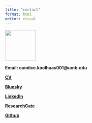 ```yaml
---
title: "contact"
format: html
editor: visual
---
```


![](brainguy_talking.png){fig-alt="Brain guy" fig-align="right" width="100"}

**Email: candice.koolhaas001\@umb.edu**

[**CV**](https://docs.google.com/document/d/1h32lcymqoQT-aFcl-NG76zh9he3T1F7s72OR6v4qH0M/edit?usp=sharing)

[**Bluesky**](https://bsky.app/profile/ckoolh.bsky.social)

[**LinkedIn**](https://www.linkedin.com/in/candice-koolhaas-5b1b6b244/)

[**ResearchGate**](https://www.researchgate.net/profile/Candice-Koolhaas?ev=hdr_xprf)

[**Github**](https://github.com/candicekoolhaas)
